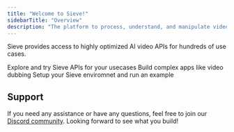 ```yaml
---
title: "Welcome to Sieve!"
sidebarTitle: "Overview"
description: "The platform to process, understand, and manipulate video."
---
```


Sieve provides access to highly optimized AI video APIs for hundreds of use cases.

<CardGroup cols={2}>
  <Card title="API Playground" icon="image" color="#ea5a0c" href="https://sievedata.com/explore">
    Explore and try Sieve APIs for your usecases
  </Card>
  <Card title="Complex Applications" icon="square-terminal" color="#16a34a" href="/guide/examples/video-dubbing">
    Build complex apps like video dubbing
  </Card>
  <Card title="Quickstart" icon="sparkles" href="/guide/quickstart">
    Setup your Sieve enviromnet and run an example
  </Card>
</CardGroup>

## Support

If you need any assistance or have any questions, feel free to join our [Discord community](https://discord.com/invite/Pnh97rvRtD). Looking forward to see what you build\!